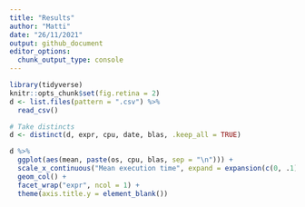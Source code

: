 ```yaml
---
title: "Results"
author: "Matti"
date: "26/11/2021"
output: github_document
editor_options: 
  chunk_output_type: console
---
```


```r
library(tidyverse)
knitr::opts_chunk$set(fig.retina = 2)
d <- list.files(pattern = ".csv") %>% 
  read_csv()

# Take distincts
d <- distinct(d, expr, cpu, date, blas, .keep_all = TRUE)
```

```r
d %>% 
  ggplot(aes(mean, paste(os, cpu, blas, sep = "\n"))) +
  scale_x_continuous("Mean execution time", expand = expansion(c(0, .1))) +
  geom_col() +
  facet_wrap("expr", ncol = 1) +
  theme(axis.title.y = element_blank())
```


